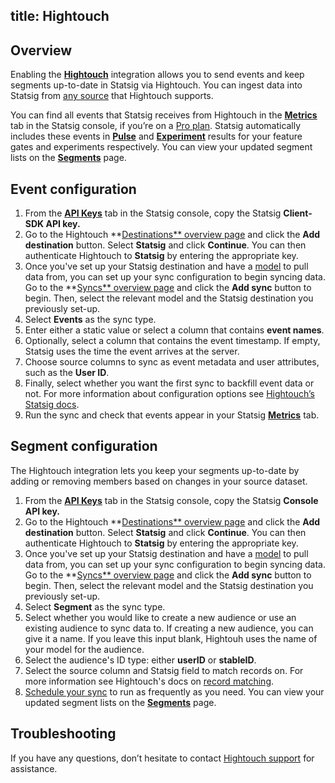 ## **title: Hightouch**

## **Overview**

Enabling the **[Hightouch](https://hightouch.com/)** integration allows you to send events and keep segments up-to-date in Statsig via Hightouch. You can ingest data into Statsig from [any source](https://hightouch.com/integrations) that Hightouch supports.

You can find all events that Statsig receives from Hightouch in the **[Metrics](https://chat.openai.com/metrics)** tab in the Statsig console, if you’re on a [Pro plan](https://www.statsig.com/pricing). Statsig automatically includes these events in **[Pulse](https://chat.openai.com/pulse)** and **[Experiment](https://chat.openai.com/experiments-plus/monitor)** results for your feature gates and experiments respectively. You can view your updated segment lists on the **[Segments](https://console.statsig.com/segments)** page.

## **Event configuration**

1. From the **[API Keys](https://console.statsig.com/api_keys)** tab in the Statsig console, copy the Statsig **Client-SDK API key.**
2. Go to the Hightouch **[Destinations** overview page](https://app.hightouch.com/destinations) and click the **Add destination**
button. Select **Statsig** and click **Continue**. You can then authenticate Hightouch to **Statsig** by entering the appropriate key.
3. Once you've set up your Statsig destination and have a [model](https://hightouch.com/docs/getting-started/concepts#models) to pull data from, you can set up your sync configuration to begin syncing data. Go to the **[Syncs** overview page](https://app.hightouch.com/syncs) and click the **Add sync** button to begin. Then, select the relevant model and the Statsig destination you previously set-up.
4. Select **Events** as the sync type.
5. Enter either a static value or select a column that contains **event names**.
6. Optionally, select a column that contains the event timestamp. If empty, Statsig uses the time the event arrives at the server.
7. Choose source columns to sync as event metadata and user attributes, such as the **User ID**.
8. Finally, select whether you want the first sync to backfill event data or not. For more information about configuration options see [Hightouch’s Statsig docs](https://hightouch.com/docs/destinations/statsig#events).
9. Run the sync and check that events appear in your Statsig **[Metrics](https://chat.openai.com/metrics)** tab.

## Segment configuration

The Hightouch integration lets you keep your segments up-to-date by adding or removing members based on changes in your source dataset. 

1. From the **[API Keys](https://console.statsig.com/api_keys)** tab in the Statsig console, copy the Statsig **Console API key.**
2. Go to the Hightouch **[Destinations** overview page](https://app.hightouch.com/destinations) and click the **Add destination**
button. Select **Statsig** and click **Continue**. You can then authenticate Hightouch to **Statsig** by entering the appropriate key.
3. Once you've set up your Statsig destination and have a [model](https://hightouch.com/docs/getting-started/concepts#models) to pull data from, you can set up your sync configuration to begin syncing data. Go to the **[Syncs** overview page](https://app.hightouch.com/syncs) and click the **Add sync** button to begin. Then, select the relevant model and the Statsig destination you previously set-up.
4. Select **Segment** as the sync type.
5. Select whether you would like to create a new audience or use an existing audience to sync data to. If creating a new audience, you can give it a name. If you leave this input blank, Hightouh uses the name of your model for the audience.
6. Select the audience's ID type: either **userID** or **stableID**.
7. Select the source column and Statsig field to match records on. For more information see Hightouch's docs on [record matching](https://hightouch.com/docs/syncs/record-matching).
5. [Schedule your sync](https://hightouch.com/docs/syncs/schedule-sync-ui) to run as frequently as you need. You can view your updated segment lists on the **[Segments](https://console.statsig.com/segments)** page.

## Troubleshooting

If you have any questions, don’t hesitate to contact [Hightouch support](https://www.notion.so/Hightouch-page-in-Statsig-docs-42b88b32b82b491d9baf1694049955ab) for assistance.
